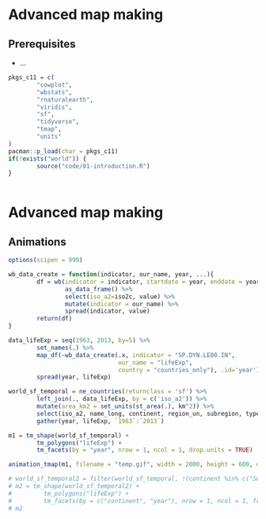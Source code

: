 # Advanced map making

## Prerequisites {-}

- ...

```r
pkgs_c11 = c(
        "cowplot",
        "wbstats",
        "rnaturalearth",
        "viridis",
        "sf",
        "tidyverse",
        "tmap",
        "units"
)
pacman::p_load(char = pkgs_c11)
if(!exists("world")) {
        source("code/01-introduction.R")
}
        
```

# Advanced map making {#adv-map}

<!-- 
- tmap
- ggplot2/ggmap (geom_sf, coord_sf)
- leaflet/mapview
- rasterVis ?
- shiny ?
- animations
- inset maps
- color palettes (viridis, etc.)
-->

## Animations

```r
options(scipen = 999)

wb_data_create = function(indicator, our_name, year, ...){
        df = wb(indicator = indicator, startdate = year, enddate = year, ...) %>%
                as_data_frame() %>%
                select(iso_a2=iso2c, value) %>%
                mutate(indicator = our_name) %>%
                spread(indicator, value)
        return(df)
}

data_lifeExp = seq(1963, 2013, by=5) %>%
        set_names(.) %>%
        map_df(~wb_data_create(.x, indicator = "SP.DYN.LE00.IN",
                               our_name = "lifeExp",
                               country = "countries_only"), .id='year') %>%
        spread(year, lifeExp)

world_sf_temporal = ne_countries(returnclass = 'sf') %>%
        left_join(., data_lifeExp, by = c('iso_a2')) %>%
        mutate(area_km2 = set_units(st_area(.), km^2)) %>%
        select(iso_a2, name_long, continent, region_un, subregion, type, area_km2, `1963`:`2013`) %>%
        gather(year, lifeExp, `1963`:`2013`)
```

```r
m1 = tm_shape(world_sf_temporal) + 
        tm_polygons("lifeExp") +
        tm_facets(by = "year", nrow = 1, ncol = 1, drop.units = TRUE)

animation_tmap(m1, filename = "temp.gif", width = 2000, height = 600, delay = 40)
```

```r
# world_sf_temporal2 = filter(world_sf_temporal, !(continent %in% c("Seven seas (open ocean)", "Antarctica")))
# m2 = tm_shape(world_sf_temporal2) + 
#         tm_polygons("lifeExp") +
#         tm_facets(by = c("continent", "year"), nrow = 1, ncol = 1, free.coords = TRUE) 
# m2
```


<!-- p = ggplot(world_sf_temporal, aes(fill = lifeExp, frame = year)) + -->
<!--         geom_sf() + -->
<!--         scale_fill_viridis(name='Life \nexpectancy:') + -->
<!--         scale_y_continuous(expand = c(0,0)) + -->
<!--         scale_x_continuous(expand = c(0,0)) + -->
<!--         theme_void() + -->
<!--         # theme(legend.position = c(.15, .4)) + -->
<!--         coord_sf() -->

<!-- gganimate(p, filename = 'plot1.gif') -->

<!-- world_sf_temporal2 = filter(world_sf_temporal, !(continent %in% c("Seven seas (open ocean)", "Antarctica"))) -->
<!-- p2 = ggplot(world_sf_temporal2, aes(fill = lifeExp, frame = year)) + -->
<!--         geom_sf() + -->
<!--         scale_fill_viridis(name='Life \nexpectancy:') + -->
<!--         scale_y_continuous(expand = c(0,0)) + -->
<!--         scale_x_continuous(expand = c(0,0)) + -->
<!--         theme_void() + -->
<!--         facet_wrap(~continent, scales='free') + -->
<!--         coord_sf() -->

<!-- gganimate(p2, filename = 'plot2.gif') -->

<!-- world_sf_temporal3 = filter(world_sf_temporal, continent == 'Africa') -->
<!-- p3 = ggplot(world_sf_temporal3, aes(fill = lifeExp, frame = year)) + -->
<!--         geom_sf() + -->
<!--         scale_fill_viridis(name='Life \nexpectancy:', option = "B") + -->
<!--         scale_y_continuous(expand = c(0,0)) + -->
<!--         scale_x_continuous(expand = c(0,0)) + -->
<!--         theme_void() + -->
<!--         facet_wrap(~name_long, scales='free') + -->
<!--         coord_sf() -->

<!-- gganimate(p3, filename = 'plot3.gif') -->
